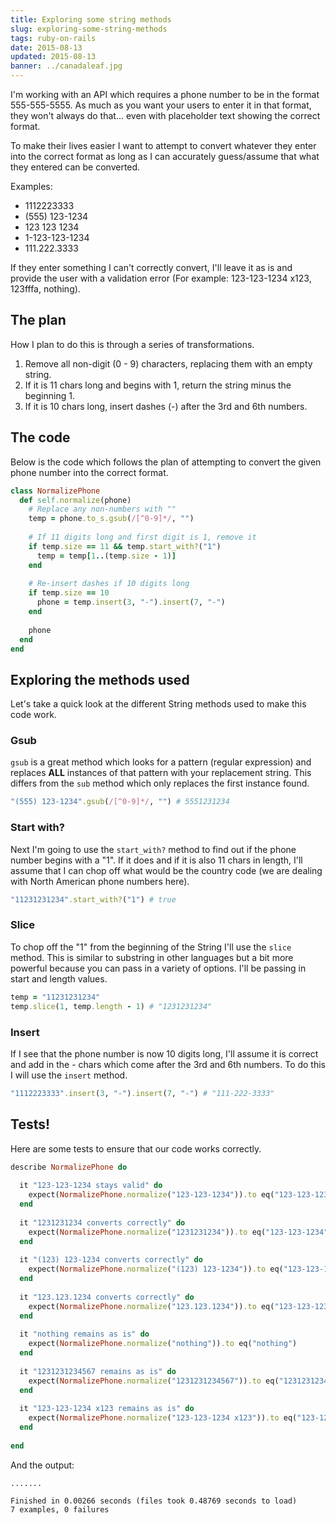 ```yaml
---
title: Exploring some string methods
slug: exploring-some-string-methods
tags: ruby-on-rails
date: 2015-08-13
updated: 2015-08-13
banner: ../canadaleaf.jpg
---
```


I'm working with an API which requires a phone number to be in the format 555-555-5555. As much as you want your users to enter it in that format, they won't always do that... even with placeholder text showing the correct format. 
 
To make their lives easier I want to attempt to convert whatever they enter into the correct format as long as I can accurately guess/assume that what they entered can be converted. 
 
Examples: 
- 1112223333 
- (555) 123-1234 
- 123 123 1234 
- 1-123-123-1234 
- 111.222.3333 
 
If they enter something I can't correctly convert, I'll leave it as is and provide the user with a validation error (For example: 123-123-1234 x123, 123fffa, nothing). 
 
## The plan 
 
How I plan to do this is through a series of transformations. 
1. Remove all non-digit (0 - 9) characters, replacing them with an empty string. 
2. If it is 11 chars long and begins with 1, return the string minus the beginning 1. 
3. If it is 10 chars long, insert dashes (-) after the 3rd and 6th numbers. 
 
## The code 
 
Below is the code which follows the plan of attempting to convert the given phone number into the correct format. 
 
```ruby 
class NormalizePhone 
  def self.normalize(phone) 
    # Replace any non-numbers with "" 
    temp = phone.to_s.gsub(/[^0-9]*/, "") 
 
    # If 11 digits long and first digit is 1, remove it 
    if temp.size == 11 && temp.start_with?("1") 
      temp = temp[1..(temp.size - 1)] 
    end 
 
    # Re-insert dashes if 10 digits long 
    if temp.size == 10 
      phone = temp.insert(3, "-").insert(7, "-") 
    end 
 
    phone 
  end 
end 
``` 
 
## Exploring the methods used 
 
Let's take a quick look at the different String methods used to make this code work. 
 
### Gsub 
 
`gsub` is a great method which looks for a pattern (regular expression) and replaces __ALL__ instances of that pattern with your replacement string. This differs from the `sub` method which only replaces the first instance found. 
 
```ruby 
"(555) 123-1234".gsub(/[^0-9]*/, "") # 5551231234 
``` 
 
### Start with? 
 
Next I'm going to use the `start_with?` method to find out if the phone number begins with a "1". If it does and if it is also 11 chars in length, I'll assume that I can chop off what would be the country code (we are dealing with North American phone numbers here). 
 
```ruby 
"11231231234".start_with?("1") # true 
``` 
 
### Slice 
 
To chop off the "1" from the beginning of the String I'll use the `slice` method. This is similar to substring in other languages but a bit more powerful because you can pass in a variety of options. I'll be passing in start and length values. 
 
```ruby 
temp = "11231231234" 
temp.slice(1, temp.length - 1) # "1231231234" 
``` 
 
### Insert 
 
If I see that the phone number is now 10 digits long, I'll assume it is correct and add in the - chars which come after the 3rd and 6th numbers. To do this I will use the `insert` method. 
 
```ruby 
"1112223333".insert(3, "-").insert(7, "-") # "111-222-3333" 
``` 
 
## Tests! 
 
Here are some tests to ensure that our code works correctly. 
 
```ruby 
describe NormalizePhone do 
 
  it "123-123-1234 stays valid" do 
    expect(NormalizePhone.normalize("123-123-1234")).to eq("123-123-1234") 
  end 
 
  it "1231231234 converts correctly" do 
    expect(NormalizePhone.normalize("1231231234")).to eq("123-123-1234") 
  end 
 
  it "(123) 123-1234 converts correctly" do 
    expect(NormalizePhone.normalize("(123) 123-1234")).to eq("123-123-1234") 
  end 
 
  it "123.123.1234 converts correctly" do 
    expect(NormalizePhone.normalize("123.123.1234")).to eq("123-123-1234") 
  end 
 
  it "nothing remains as is" do 
    expect(NormalizePhone.normalize("nothing")).to eq("nothing") 
  end 
 
  it "1231231234567 remains as is" do 
    expect(NormalizePhone.normalize("1231231234567")).to eq("1231231234567") 
  end 
 
  it "123-123-1234 x123 remains as is" do 
    expect(NormalizePhone.normalize("123-123-1234 x123")).to eq("123-123-1234 x123") 
  end 
 
end 
``` 
 
And the output: 
 
``` 
....... 
 
Finished in 0.00266 seconds (files took 0.48769 seconds to load) 
7 examples, 0 failures 
```